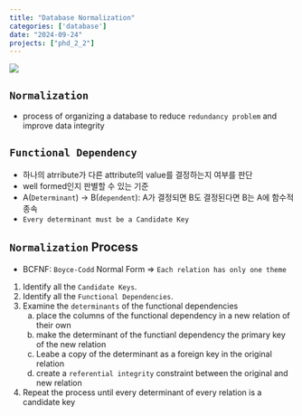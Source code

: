 ```yaml
---
title: "Database Normalization"
categories: ['database']
date: "2024-09-24"
projects: ["phd_2_2"]
---
```


![](/img/db-thumb.jpg){.post-thumbnail}

## `Normalization`
- process of organizing a database to reduce `redundancy problem` and improve data integrity

## `Functional Dependency`
- 하나의 atrribute가 다른 attribute의 value를 결정하는지 여부를 판단
- well formed인지 판별할 수 있는 기준
- A(`Determinant`) -> B(`dependent`): A가 결정되면 B도 결정된다면 B는 A에 함수적 종속
- `Every determinant must be a Candidate Key`

## `Normalization` Process
- BCFNF: `Boyce-Codd` Normal Form => `Each relation has only one theme`

1. Identify all the `Candidate Keys`.
2. Identify all the `Functional Dependencies`.
3. Examine the `determinants` of the functional dependencies
   a. place the columns of the functional dependency in a new relation of their own
   b. make the determinant of the functianl dependency the primary key of the new relation
   c. Leabe a copy of the determinant as a foreign key in the original relation
   d. create a `referential integrity` constraint between the original and new relation
4. Repeat the process until every determinant of every relation is a candidate key
